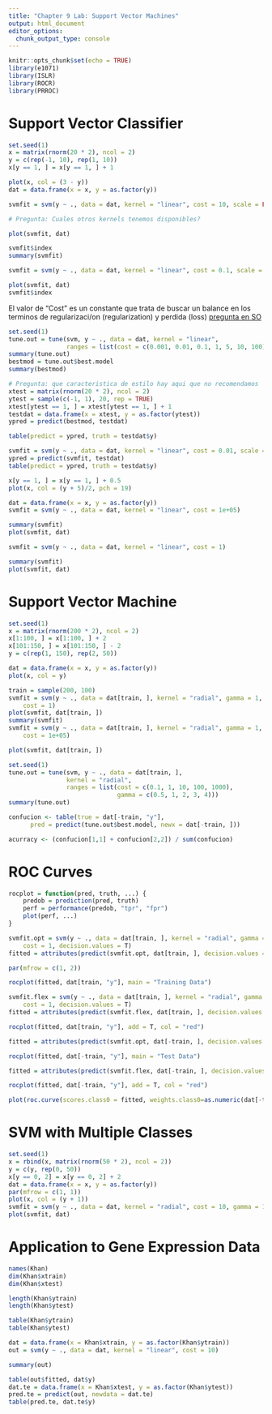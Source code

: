 ```yaml
---
title: "Chapter 9 Lab: Support Vector Machines"
output: html_document
editor_options: 
  chunk_output_type: console
---
```


```r
knitr::opts_chunk$set(echo = TRUE)
library(e1071)
library(ISLR)
library(ROCR)
library(PRROC)
```
# Support Vector Classifier

```r
set.seed(1)
x = matrix(rnorm(20 * 2), ncol = 2)
y = c(rep(-1, 10), rep(1, 10))
x[y == 1, ] = x[y == 1, ] + 1

plot(x, col = (3 - y))
dat = data.frame(x = x, y = as.factor(y))

svmfit = svm(y ~ ., data = dat, kernel = "linear", cost = 10, scale = FALSE)

# Pregunta: Cuales otros kernels tenemos disponibles?

plot(svmfit, dat)

svmfit$index
summary(svmfit)

svmfit = svm(y ~ ., data = dat, kernel = "linear", cost = 0.1, scale = FALSE)

plot(svmfit, dat)
svmfit$index
```

El valor de "Cost" es un constante que trata de buscar un balance en los terminos de regularizaci/on (regularization) y perdida (loss) [pregunta en SO](https://stats.stackexchange.com/questions/185994/the-cost-parameter-for-support-vector-machines)

```r
set.seed(1)
tune.out = tune(svm, y ~ ., data = dat, kernel = "linear",
                ranges = list(cost = c(0.001, 0.01, 0.1, 1, 5, 10, 100)))
summary(tune.out)
bestmod = tune.out$best.model
summary(bestmod)

# Pregunta: que caracteristica de estilo hay aqui que no recomendamos
xtest = matrix(rnorm(20 * 2), ncol = 2)
ytest = sample(c(-1, 1), 20, rep = TRUE)
xtest[ytest == 1, ] = xtest[ytest == 1, ] + 1
testdat = data.frame(x = xtest, y = as.factor(ytest))
ypred = predict(bestmod, testdat)

table(predict = ypred, truth = testdat$y)

svmfit = svm(y ~ ., data = dat, kernel = "linear", cost = 0.01, scale = FALSE)
ypred = predict(svmfit, testdat)
table(predict = ypred, truth = testdat$y)

x[y == 1, ] = x[y == 1, ] + 0.5
plot(x, col = (y + 5)/2, pch = 19)

dat = data.frame(x = x, y = as.factor(y))
svmfit = svm(y ~ ., data = dat, kernel = "linear", cost = 1e+05)

summary(svmfit)
plot(svmfit, dat)

svmfit = svm(y ~ ., data = dat, kernel = "linear", cost = 1)

summary(svmfit)
plot(svmfit, dat)
```

# Support Vector Machine

```r
set.seed(1)
x = matrix(rnorm(200 * 2), ncol = 2)
x[1:100, ] = x[1:100, ] + 2
x[101:150, ] = x[101:150, ] - 2
y = c(rep(1, 150), rep(2, 50))

dat = data.frame(x = x, y = as.factor(y))
plot(x, col = y)

train = sample(200, 100)
svmfit = svm(y ~ ., data = dat[train, ], kernel = "radial", gamma = 1, 
    cost = 1)
plot(svmfit, dat[train, ])
summary(svmfit)
svmfit = svm(y ~ ., data = dat[train, ], kernel = "radial", gamma = 1, 
    cost = 1e+05)

plot(svmfit, dat[train, ])

set.seed(1)
tune.out = tune(svm, y ~ ., data = dat[train, ],
                kernel = "radial",
                ranges = list(cost = c(0.1, 1, 10, 100, 1000), 
                              gamma = c(0.5, 1, 2, 3, 4)))
summary(tune.out)

confucion <- table(true = dat[-train, "y"], 
      pred = predict(tune.out$best.model, newx = dat[-train, ]))

acurracy <- (confucion[1,1] + confucion[2,2]) / sum(confucion)

```

# ROC Curves

```r
rocplot = function(pred, truth, ...) {
    predob = prediction(pred, truth)
    perf = performance(predob, "tpr", "fpr")
    plot(perf, ...)
}

svmfit.opt = svm(y ~ ., data = dat[train, ], kernel = "radial", gamma = 2, 
    cost = 1, decision.values = T)
fitted = attributes(predict(svmfit.opt, dat[train, ], decision.values = TRUE))$decision.values

par(mfrow = c(1, 2))

rocplot(fitted, dat[train, "y"], main = "Training Data")

svmfit.flex = svm(y ~ ., data = dat[train, ], kernel = "radial", gamma = 50, 
    cost = 1, decision.values = T)
fitted = attributes(predict(svmfit.flex, dat[train, ], decision.values = T))$decision.values

rocplot(fitted, dat[train, "y"], add = T, col = "red")

fitted = attributes(predict(svmfit.opt, dat[-train, ], decision.values = T))$decision.values

rocplot(fitted, dat[-train, "y"], main = "Test Data")

fitted = attributes(predict(svmfit.flex, dat[-train, ], decision.values = T))$decision.values

rocplot(fitted, dat[-train, "y"], add = T, col = "red")

plot(roc.curve(scores.class0 = fitted, weights.class0=as.numeric(dat[-train, "y"]), curve=TRUE))
```

# SVM with Multiple Classes

```r
set.seed(1)
x = rbind(x, matrix(rnorm(50 * 2), ncol = 2))
y = c(y, rep(0, 50))
x[y == 0, 2] = x[y == 0, 2] + 2
dat = data.frame(x = x, y = as.factor(y))
par(mfrow = c(1, 1))
plot(x, col = (y + 1))
svmfit = svm(y ~ ., data = dat, kernel = "radial", cost = 10, gamma = 1)
plot(svmfit, dat)
```

# Application to Gene Expression Data
```r
names(Khan)
dim(Khan$xtrain)
dim(Khan$xtest)

length(Khan$ytrain)
length(Khan$ytest)

table(Khan$ytrain)
table(Khan$ytest)

dat = data.frame(x = Khan$xtrain, y = as.factor(Khan$ytrain))
out = svm(y ~ ., data = dat, kernel = "linear", cost = 10)

summary(out)

table(out$fitted, dat$y)
dat.te = data.frame(x = Khan$xtest, y = as.factor(Khan$ytest))
pred.te = predict(out, newdata = dat.te)
table(pred.te, dat.te$y)
```
